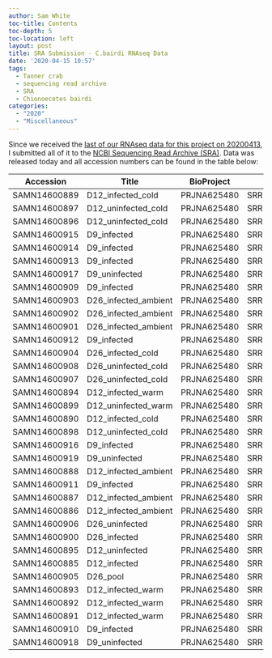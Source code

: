 ```yaml
---
author: Sam White
toc-title: Contents
toc-depth: 5
toc-location: left
layout: post
title: SRA Submission - C.bairdi RNAseq Data
date: '2020-04-15 10:57'
tags:
  - Tanner crab
  - sequencing read archive
  - SRA
  - Chionoecetes bairdi
categories:
  - "2020"
  - "Miscellaneous"
---
```

Since we received the [last of our RNAseq data for this project on 20200413](https://robertslab.github.io/sams-notebook/posts/2020/2020-04-13-Data-Received---C.bairdi-RNAseq-from-NWGSC/), I submitted all of it to the [NCBI Sequencing Read Archive (SRA)](https://www.ncbi.nlm.nih.gov/sra). Data was released today and all accession numbers can be found in the table below:


| Accession    | Title                | BioProject  | SRA         | BioSample.name |
|--------------|----------------------|-------------|-------------|----------------|
| SAMN14600889 | D12_infected_cold    | PRJNA625480 | SRR11548643 | 254            |
| SAMN14600897 | D12_uninfected_cold  | PRJNA625480 | SRR11548644 | 222            |
| SAMN14600896 | D12_uninfected_cold  | PRJNA625480 | SRR11548645 | 221            |
| SAMN14600915 | D9_infected          | PRJNA625480 | SRR11548646 | 178            |
| SAMN14600914 | D9_infected          | PRJNA625480 | SRR11548647 | 173            |
| SAMN14600913 | D9_infected          | PRJNA625480 | SRR11548648 | 151            |
| SAMN14600917 | D9_uninfected        | PRJNA625480 | SRR11548649 | 73             |
| SAMN14600909 | D9_infected          | PRJNA625480 | SRR11548650 | 72             |
| SAMN14600903 | D26_infected_ambient | PRJNA625480 | SRR11548651 | 485            |
| SAMN14600902 | D26_infected_ambient | PRJNA625480 | SRR11548652 | 481            |
| SAMN14600901 | D26_infected_ambient | PRJNA625480 | SRR11548653 | 463            |
| SAMN14600912 | D9_infected          | PRJNA625480 | SRR11548654 | 132            |
| SAMN14600904 | D26_infected_cold    | PRJNA625480 | SRR11548655 | 445            |
| SAMN14600908 | D26_uninfected_cold  | PRJNA625480 | SRR11548656 | 427            |
| SAMN14600907 | D26_uninfected_cold  | PRJNA625480 | SRR11548657 | 425            |
| SAMN14600894 | D12_infected_warm    | PRJNA625480 | SRR11548658 | 380825         |
| SAMN14600899 | D12_uninfected_warm  | PRJNA625480 | SRR11548659 | 380824         |
| SAMN14600890 | D12_infected_cold    | PRJNA625480 | SRR11548660 | 380823         |
| SAMN14600898 | D12_uninfected_cold  | PRJNA625480 | SRR11548661 | 380822         |
| SAMN14600916 | D9_infected          | PRJNA625480 | SRR11548662 | 380821         |
| SAMN14600919 | D9_uninfected        | PRJNA625480 | SRR11548663 | 380820         |
| SAMN14600888 | D12_infected_ambient | PRJNA625480 | SRR11548664 | 359            |
| SAMN14600911 | D9_infected          | PRJNA625480 | SRR11548665 | 127            |
| SAMN14600887 | D12_infected_ambient | PRJNA625480 | SRR11548666 | 349            |
| SAMN14600886 | D12_infected_ambient | PRJNA625480 | SRR11548667 | 334            |
| SAMN14600906 | D26_uninfected       | PRJNA625480 | SRR11548668 | 329777         |
| SAMN14600900 | D26_infected         | PRJNA625480 | SRR11548669 | 329776         |
| SAMN14600895 | D12_uninfected       | PRJNA625480 | SRR11548670 | 329775         |
| SAMN14600885 | D12_infected         | PRJNA625480 | SRR11548671 | 329774         |
| SAMN14600905 | D26_pool             | PRJNA625480 | SRR11548672 | 304428         |
| SAMN14600893 | D12_infected_warm    | PRJNA625480 | SRR11548673 | 294            |
| SAMN14600892 | D12_infected_warm    | PRJNA625480 | SRR11548674 | 280            |
| SAMN14600891 | D12_infected_warm    | PRJNA625480 | SRR11548675 | 272            |
| SAMN14600910 | D9_infected          | PRJNA625480 | SRR11548676 | 118            |
| SAMN14600918 | D9_uninfected        | PRJNA625480 | SRR11548677 | 113            |
